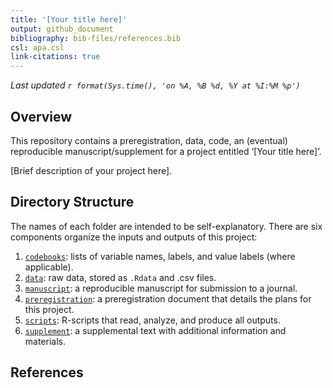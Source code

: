 ```yaml
---
title: '[Your title here]'
output: github_document
bibliography: bib-files/references.bib
csl: apa.csl
link-citations: true
---
```


*Last updated `r format(Sys.time(), 'on %A, %B %d, %Y at %I:%M %p')`*

## Overview

This repository contains a preregistration, data, code, an (eventual) reproducible manuscript/supplement for a project entitled '[Your title here]'.

[Brief description of your project here].

## Directory Structure

The names of each folder are intended to be self-explanatory. There are six components organize the inputs and outputs of this project:

1.  [`codebooks`](https://github.com/HannaSchleihauf/ability_grouping_power_simulation/tree/master/codebooks): lists of variable names, labels, and value labels (where applicable).
2.  [`data`](https://github.com/HannaSchleihauf/ability_grouping_power_simulation/tree/master/data): raw data, stored as `.Rdata` and .csv files.
3.  [`manuscript`](https://github.com/HannaSchleihauf/ability_grouping_power_simulation/tree/master/manuscript): a reproducible manuscript for submission to a journal.
4.  [`preregistration`](https://github.com/HannaSchleihauf/ability_grouping_power_simulation/tree/master/preregistration): a preregistration document that details the plans for this project.
5.  [`scripts`](https://github.com/HannaSchleihauf/ability_grouping_power_simulation/tree/master/scripts): R-scripts that read, analyze, and produce all outputs.
6.  [`supplement`](https://github.com/HannaSchleihauf/ability_grouping_power_simulation/tree/master/supplement): a supplemental text with additional information and materials.

## References

           
